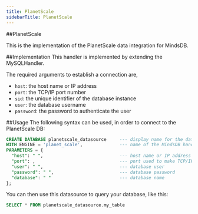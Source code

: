 ```yaml
---
title: PlanetScale
sidebarTitle: PlanetScale
---
```


##PlanetScale 

This is the implementation of the PlanetScale data integration for MindsDB.

##Implementation
This handler is implemented by extending the MySQLHandler.

The required arguments to establish a connection are,
* `host`: the host name or IP address 
* `port`: the TCP/IP port number
* `sid`: the unique identifier of the database instance
* `user`: the database username 
* `password`: the password to authenticate the user

##Usage
The following syntax can be used, in order to connect to the PlanetScale DB:

```sql
CREATE DATABASE planetscale_datasource     --- display name for the database
WITH ENGINE = 'planet_scale',              --- name of the MindsDB handler
PARAMETERS = {
  "host": " ",                             --- host name or IP address
  "port": ,                                --- port used to make TCP/IP connection
  "user": " ",                             --- database user
  "password": " ",                         --- database password
  "database": " "                          --- database name
};
```


You can then use this datasource to query your database, like this:

```sql
SELECT * FROM planetscale_datasource.my_table
```